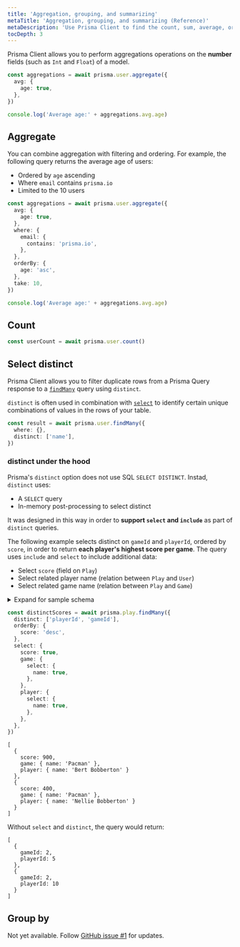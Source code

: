 ```yaml
---
title: 'Aggregation, grouping, and summarizing'
metaTitle: 'Aggregation, grouping, and summarizing (Reference)'
metaDescription: 'Use Prisma Client to find the count, sum, average, or min/max values of a number fields.'
tocDepth: 3
---
```


<TopBlock>

Prisma Client allows you to perform aggregations operations on the **number** fields (such as `Int` and `Float`) of a model.

```ts
const aggregations = await prisma.user.aggregate({
  avg: {
    age: true,
  },
})

console.log('Average age:' + aggregations.avg.age)
```

</TopBlock>

## Aggregate

You can combine aggregation with filtering and ordering. For example, the following query returns the average age of users:

- Ordered by `age` ascending
- Where `email` contains `prisma.io`
- Limited to the 10 users

```ts
const aggregations = await prisma.user.aggregate({
  avg: {
    age: true,
  },
  where: {
    email: {
      contains: 'prisma.io',
    },
  },
  orderBy: {
    age: 'asc',
  },
  take: 10,
})

console.log('Average age:' + aggregations.avg.age)
```

## Count

```ts
const userCount = await prisma.user.count()
```

## Select distinct


Prisma Client allows you to filter duplicate rows from a Prisma Query response to a [`findMany`](./crud#findMany) query using `distinct`. 

`distinct` is often used in combination with [`select`](./field-selection#select) to identify certain unique combinations of values in the rows of your table.

```ts
const result = await prisma.user.findMany({
  where: {},
  distinct: ['name'],
})
```

### <inlinecode>distinct</inlinecode> under the hood

Prisma's `distinct` option does not use SQL `SELECT DISTINCT`. Instad, `distinct` uses:

- A `SELECT` query
- In-memory post-processing to select distinct

It was designed in this way in order to **support `select` and `include`** as part of `distinct` queries.

The following example selects distinct on `gameId` and `playerId`, ordered by `score`, in order to return **each player's highest score per game**. The query uses `include` and `select` to include additional data:

* Select `score` (field on `Play`)
* Select related player name (relation between `Play` and `User`)
* Select related game name (relation between `Play` and `Game`)

<details><summary>Expand for sample schema</summary>

```prisma
model User {
  id           Int              @id @default(autoincrement())
  name         String?
  Play         Play[]
}

model Game {
  id   Int     @id @default(autoincrement())
  name String?
}

model Play {
  id       Int   @id @default(autoincrement())
  score    Int?  @default(0)
  playerId Int?
  player   User? @relation(fields: playerId, references: id)
  gameId Int? 
  game Game? @relation(fields: gameId, references: id)
}
```

</details>

<CodeWithResult>
<Cmd>

```ts
const distinctScores = await prisma.play.findMany({
  distinct: ['playerId', 'gameId'],
  orderBy: {
    score: 'desc',
  },
  select: {
    score: true,
    game: {
      select: {
        name: true,
      },
    },
    player: {
      select: {
        name: true,
      },
    },
  },
})
```

</Cmd>
<CmdResult>

```
[
  {
    score: 900,
    game: { name: 'Pacman' },
    player: { name: 'Bert Bobberton' }
  },
  {
    score: 400,
    game: { name: 'Pacman' },
    player: { name: 'Nellie Bobberton' }
  }
]
```

</CmdResult>
</CodeWithResult>

Without `select` and `distinct`, the query would return: 

```
[
  {
    gameId: 2,
    playerId: 5
  },
  { 
    gameId: 2,
    playerId: 10
  }
]
```

## Group by

Not yet available. Follow [GitHub issue #1](https://github.com/prisma/prisma-client-js/issues/1) for updates.
